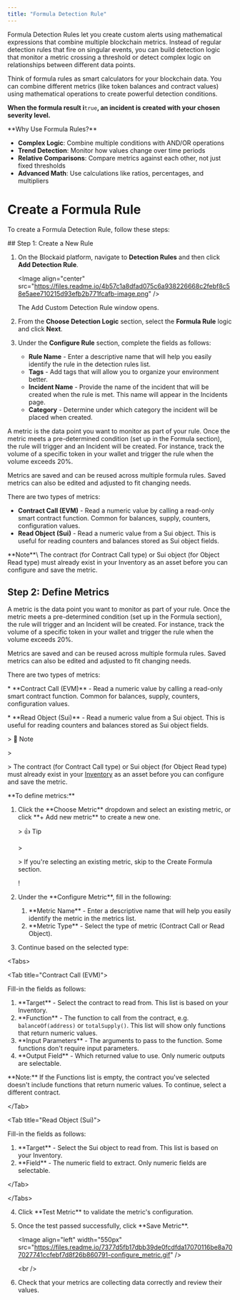 ```yaml
---
title: "Formula Detection Rule"
---
```


Formula Detection Rules let you create custom alerts using mathematical expressions that combine multiple blockchain metrics. Instead of regular detection rules that fire on singular events, you can build detection logic that monitor a metric crossing a threshold or detect complex logic on relationships between different data points.

Think of formula rules as smart calculators for your blockchain data. You can combine different metrics (like token balances and contract values) using mathematical operations to create powerful detection conditions.

**When the formula result i**`true`**, an incident is created with your chosen severity level.**

<Tip>
  **Why Use Formula Rules?**

  - **Complex Logic**: Combine multiple conditions with AND/OR operations
  - **Trend Detection**: Monitor how values change over time periods
  - **Relative Comparisons**: Compare metrics against each other, not just fixed thresholds
  - **Advanced Math**: Use calculations like ratios, percentages, and multipliers
</Tip>


<MySnippet />

# Create a Formula Rule

To create a Formula Detection Rule, follow these steps:

<Accordion title="Step 1: Create a New Rule">
  ## Step 1: Create a New Rule

  1. On the Blockaid platform, navigate to **Detection Rules** and then click **Add Detection Rule**.

     \<Image align="center" src="https://files.readme.io/4b57c1a8dfad075c6a938226668c2febf8c58e5aee710215d93efb2b771fcafb-image.png" /\>

     The Add Custom Detection Rule window opens.
  2. From the **Choose Detection Logic** section, select the **Formula Rule** logic and click **Next**.
  3. Under the **Configure Rule** section, complete the fields as follows:
     - **Rule Name** - Enter a descriptive name that will help you easily identify the rule in the detection rules list.
     - **Tags** - Add tags that will allow you to organize your environment better.
     - **Incident Name** - Provide the name of the incident that will be created when the rule is met. This name will appear in the Incidents page.
     - **Category** - Determine under which category the incident will be placed when created.
</Accordion>

<Accordion title="Step 2: Define Metrics">
  A metric is the data point you want to monitor as part of your rule. Once the metric meets a pre-determined condition (set up in the Formula section), the rule will trigger and an Incident will be created. For instance, track the volume of a specific token in your wallet and trigger the rule when the volume exceeds 20%.

  Metrics are saved and can be reused across multiple formula rules. Saved metrics can also be edited and adjusted to fit changing needs.

  There are two types of metrics:

  - **Contract Call (EVM)** - Read a numeric value by calling a read-only smart contract function. Common for balances, supply, counters, configuration values.
  - **Read Object (Sui)** - Read a numeric value from a Sui object. This is useful for reading counters and balances stored as Sui object fields.

  <Warning>
    **Note**\
    The contract (for Contract Call type) or Sui object (for Object Read type) must already exist in your Inventory as an asset before you can configure and save the metric.
  </Warning>
</Accordion>

## Step 2: Define Metrics

A metric is the data point you want to monitor as part of your rule. Once the metric meets a pre-determined condition (set up in the Formula section), the rule will trigger and an Incident will be created. For instance, track the volume of a specific token in your wallet and trigger the rule when the volume exceeds 20%.

Metrics are saved and can be reused across multiple formula rules. Saved metrics can also be edited and adjusted to fit changing needs.

There are two types of metrics:

\* \*\*Contract Call (EVM)\*\* - Read a numeric value by calling a read-only smart contract function. Common for balances, supply, counters, configuration values.

\* \*\*Read Object (Sui)\*\* - Read a numeric value from a Sui object. This is useful for reading counters and balances stored as Sui object fields.

\> 🚧 Note

\>

\> The contract (for Contract Call type) or Sui object (for Object Read type) must already exist in your [Inventory](https://docs.blockaid.io/docs/inventory#/) as an asset before you can configure and save the metric.

\*\*To define metrics:\*\*

1. Click the \*\*Choose Metric\*\* dropdown and select an existing metric, or click \*\*\+ Add new metric\*\* to create a new one.

   \> 👍 Tip

   \>

   \> If you're selecting an existing metric, skip to the Create Formula section.

   \!
2. Under the \*\*Configure Metric\*\*, fill in the following:
   1. \*\*Metric Name\*\* - Enter a descriptive name that will help you easily identify the metric in the metrics list.
   2. \*\*Metric Type\*\* - Select the type of metric (Contract Call or Read Object).
3. Continue based on the selected type:

\<Tabs\>

\<Tab title="Contract Call (EVM)"\>

Fill-in the fields as follows:

1. \*\*Target\*\* - Select the contract to read from. This list is based on your Inventory.
2. \*\*Function\*\* - The function to call from the contract, e.g. `balanceOf(address)` or `totalSupply()`. This list will show only functions that return numeric values.
3. \*\*Input Parameters\*\* - The arguments to pass to the function. Some functions don't require input parameters.
4. \*\*Output Field\*\* - Which returned value to use. Only numeric outputs are selectable.

\*\*Note:\*\* If the Functions list is empty, the contract you've selected doesn't include functions that return numeric values. To continue, select a different contract.

\</Tab\>

\<Tab title="Read Object (Sui)"\>

Fill-in the fields as follows:

1. \*\*Target\*\* - Select the Sui object to read from. This list is based on your Inventory.
2. \*\*Field\*\* - The numeric field to extract. Only numeric fields are selectable.

\</Tab\>

\</Tabs\>

4. Click \*\*Test Metric\*\* to validate the metric's configuration.
5. Once the test passed successfully, click \*\*Save Metric\*\*.

   \<Image align="left" width="550px" src="https://files.readme.io/7377d5fb17dbb39de0fcdfda17070116be8a707027741ccfebf7d8f26b860791-configure_metric.gif" /\>

   \<br /\>
6. Check that your metrics are collecting data correctly and review their values.